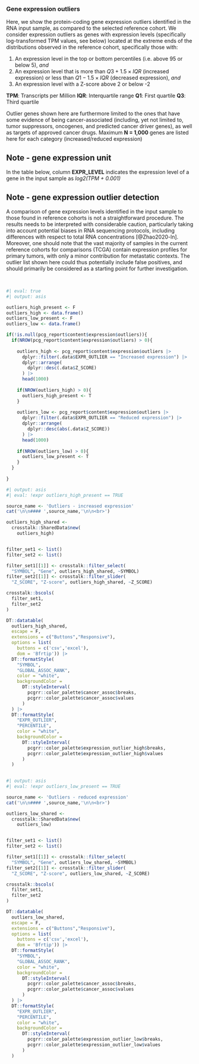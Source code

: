 ### Gene expression outliers

Here, we show the protein-coding gene expression outliers identified in the RNA input sample, as compared to the selected reference cohort. We consider expression outliers as genes with expression levels (specifically log-transformed TPM values, see below) located at the extreme ends of the distributions observed in the reference cohort, specifically those with:

1) An expression level in the top or bottom percentiles (i.e. above 95 or below 5), _and_ 
2) An expression level that is more than $Q3 + 1.5 \times IQR$ (increased expression) or less than $Q1 - 1.5 \times IQR$ (decreased expression), _and_
3) An expression level with a Z-score above 2 or below -2 

__TPM__: Transcripts per Million
__IQR__: Interquartile range
__Q1__: First quartile
__Q3__: Third quartile

Outlier genes shown here are furthermore limited to the ones that have some evidence of being cancer-associated (including, yet not limited to, tumor suppressors, oncogenes, and predicted cancer driver genes), as well as targets of approved cancer drugs. Maximum __N = 1,000__ genes are listed here for each category (increased/reduced expression)

::: {.callout-note}

## Note - gene expression unit

In the table below, column __EXPR_LEVEL__ indicates the expression level of a gene in the input sample as
_log2(TPM + 0.001)_

:::

::: {.callout-warning}

## Note - gene expression outlier detection

A comparison of gene expression levels identified in the input sample to those found in reference cohorts is not a straightforward procedure. The results needs to be interpreted with considerable caution, particularly taking into account potential biases in RNA sequencing protocols, including differences with respect to total RNA concentrations [@Zhao2020-ln]. Moreover, one should note that the vast majority of samples in the current reference cohorts for comparisons (TCGA) contain expression profiles for primary tumors, with only a minor contribution for metastatic contexts. The outlier list shown here could thus potentially include false positives, and should primarily be considered as a starting point for further investigation.

:::

<br>

```r
#| eval: true
#| output: asis

outliers_high_present <- F
outliers_high <- data.frame()
outliers_low_present <- F
outliers_low <- data.frame()

if(!is.null(pcg_report$content$expression$outliers)){
  if(NROW(pcg_report$content$expression$outliers) > 0){
    
    outliers_high <- pcg_report$content$expression$outliers |>
      dplyr::filter(.data$EXPR_OUTLIER == "Increased expression") |>
      dplyr::arrange(
        dplyr::desc(.data$Z_SCORE)
      ) |>
      head(1000)
    
    if(NROW(outliers_high) > 0){
      outliers_high_present <- T
    }
    
    outliers_low <- pcg_report$content$expression$outliers |>
      dplyr::filter(.data$EXPR_OUTLIER == "Reduced expression") |>
      dplyr::arrange(
        dplyr::desc(abs(.data$Z_SCORE))
      ) |>
      head(1000)
    
    if(NROW(outliers_low) > 0){
      outliers_low_present <- T
    }
  }
    
}


```


::: {.panel-tabset}

```r
#| output: asis
#| eval: !expr outliers_high_present == TRUE

source_name <- 'Outliers - increased expression'
cat('\n\n#### ',source_name,'\n\n<br>')

outliers_high_shared <- 
  crosstalk::SharedData$new(
    outliers_high)


filter_set1 <- list()
filter_set2 <- list()

filter_set1[[1]] <- crosstalk::filter_select(
  "SYMBOL", "Gene", outliers_high_shared, ~SYMBOL)
filter_set2[[1]] <- crosstalk::filter_slider(
  "Z_SCORE", "Z-score", outliers_high_shared, ~Z_SCORE)

crosstalk::bscols(
  filter_set1,
  filter_set2
)

DT::datatable(
  outliers_high_shared,
  escape = F, 
  extensions = c("Buttons","Responsive"), 
  options = list(
    buttons = c('csv','excel'), 
    dom = 'Bfrtip')) |>
  DT::formatStyle(
    "SYMBOL",
    "GLOBAL_ASSOC_RANK", 
    color = "white", 
    backgroundColor = 
      DT::styleInterval(
        pcgrr::color_palette$cancer_assoc$breaks,
        pcgrr::color_palette$cancer_assoc$values
      )
  ) |>
  DT::formatStyle(
    "EXPR_OUTLIER",
    "PERCENTILE", 
    color = "white", 
    backgroundColor = 
      DT::styleInterval(
        pcgrr::color_palette$expression_outlier_high$breaks,
        pcgrr::color_palette$expression_outlier_high$values
      )
  ) 
 
```


```r
#| output: asis
#| eval: !expr outliers_low_present == TRUE

source_name <- 'Outliers - reduced expression'
cat('\n\n#### ',source_name,'\n\n<br>')

outliers_low_shared <- 
  crosstalk::SharedData$new(
    outliers_low)


filter_set1 <- list()
filter_set2 <- list()

filter_set1[[1]] <- crosstalk::filter_select(
  "SYMBOL", "Gene", outliers_low_shared, ~SYMBOL)
filter_set2[[1]] <- crosstalk::filter_slider(
  "Z_SCORE", "Z-score", outliers_low_shared, ~Z_SCORE)

crosstalk::bscols(
  filter_set1,
  filter_set2
)

DT::datatable(
  outliers_low_shared,
  escape = F, 
  extensions = c("Buttons","Responsive"), 
  options = list(
    buttons = c('csv','excel'), 
    dom = 'Bfrtip')) |>
  DT::formatStyle(
    "SYMBOL",
    "GLOBAL_ASSOC_RANK", 
    color = "white", 
    backgroundColor = 
      DT::styleInterval(
        pcgrr::color_palette$cancer_assoc$breaks,
        pcgrr::color_palette$cancer_assoc$values
      )
  ) |>
  DT::formatStyle(
    "EXPR_OUTLIER",
    "PERCENTILE", 
    color = "white", 
    backgroundColor = 
      DT::styleInterval(
        pcgrr::color_palette$expression_outlier_low$breaks,
        pcgrr::color_palette$expression_outlier_low$values
      )
  ) 
 
```

:::

<br><br>
